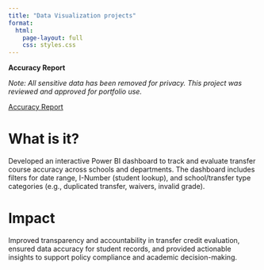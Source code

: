 ```yaml
---
title: "Data Visualization projects"
format:
  html:
    page-layout: full
    css: styles.css
---
```

__Accuracy Report__  

_Note: All sensitive data has been removed for privacy. This project was reviewed and approved for portfolio use._      

[Accuracy Report](https://drive.google.com/file/d/1JdVAB2_0QvJyuBCksKxPzIxJJoq-G5FL/view?usp=drive_link)          

# What is it?      
Developed an interactive Power BI dashboard to track and evaluate transfer course accuracy across schools and departments. The dashboard includes filters for date range, I-Number (student lookup), and school/transfer type categories (e.g., duplicated transfer, waivers, invalid grade).  

# Impact  

Improved transparency and accountability in transfer credit evaluation, ensured data accuracy for student records, and provided actionable insights to support policy compliance and academic decision-making.    